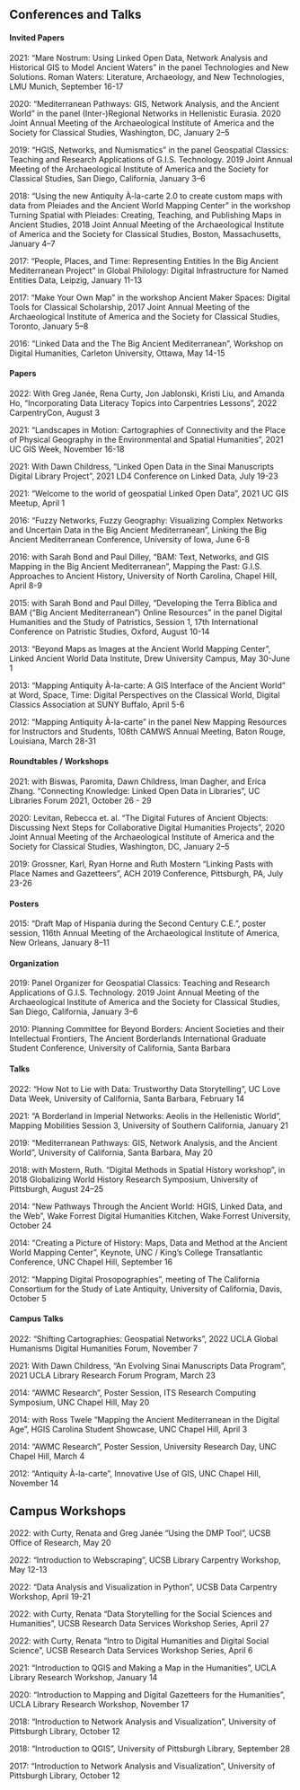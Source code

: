 ## Conferences and Talks  

#### Invited Papers  
2021: "Mare Nostrum: Using Linked Open Data, Network Analysis and Historical GIS to Model Ancient Waters" in the panel Technologies and New Solutions. Roman Waters: Literature, Archaeology, and New Technologies, LMU Munich, September 16-17

2020: "Mediterranean Pathways: GIS, Network Analysis, and the Ancient World" in the panel (Inter-)Regional Networks in Hellenistic Eurasia. 2020 Joint Annual Meeting of the Archaeological Institute of America and the Society for Classical Studies, Washington, DC, January 2–5

2019: "HGIS, Networks, and Numismatics" in the panel Geospatial Classics: Teaching and Research Applications of G.I.S. Technology. 2019 Joint Annual Meeting of the Archaeological Institute of America and the Society for Classical Studies, San Diego, California, January 3–6

2018:  “Using the new Antiquity À-la-carte 2.0 to create custom maps with data from Pleiades and the Ancient World Mapping Center” in the workshop Turning Spatial with Pleiades: Creating, Teaching, and Publishing Maps in Ancient Studies, 2018 Joint Annual Meeting of the Archaeological Institute of America and the Society for Classical Studies, Boston, Massachusetts, January 4–7

2017: “People, Places, and Time: Representing Entities In the Big Ancient Mediterranean Project” in Global Philology: Digital Infrastructure for Named Entities Data, Leipzig, January 11-13

2017: “Make Your Own Map” in the workshop Ancient Maker Spaces: Digital Tools for Classical Scholarship, 2017 Joint Annual Meeting of the Archaeological Institute of America and the Society for Classical Studies, Toronto, January 5–8

2016: “Linked Data and the The Big Ancient Mediterranean”, Workshop on Digital Humanities, Carleton University, Ottawa, May 14-15

#### Papers  
2022: With Greg Janée, Rena Curty, Jon Jablonski, Kristi Liu, and Amanda Ho, “Incorporating Data Literacy Topics into Carpentries Lessons”, 2022 CarpentryCon, August 3

2021: "Landscapes in Motion: Cartographies of Connectivity and the Place of Physical Geography in the Environmental and Spatial Humanities”, 2021 UC GIS Week, November 16-18  
   
2021: With Dawn Childress, “Linked Open Data in the Sinai Manuscripts Digital Library Project”, 2021 LD4 Conference on Linked Data, July 19-23

2021: “Welcome to the world of geospatial Linked Open Data”, 2021 UC GIS Meetup, April 1

2016: “Fuzzy Networks, Fuzzy Geography: Visualizing Complex Networks and Uncertain Data in the Big Ancient Mediterranean”, Linking the Big Ancient Mediterranean Conference, University of Iowa, June 6-8

2016: with Sarah Bond and Paul Dilley, “BAM: Text, Networks, and GIS Mapping in the Big Ancient Mediterranean”, Mapping the Past: G.I.S. Approaches to Ancient History, University of North Carolina, Chapel Hill, April 8-9

2015: with Sarah Bond and Paul Dilley, “Developing the Terra Biblica and BAM (“Big Ancient Mediterranean”) Online Resources” in the panel Digital Humanities and the Study of Patristics, Session 1, 17th International Conference on Patristic Studies, Oxford, August 10-14

2013: “Beyond Maps as Images at the Ancient World Mapping Center”, Linked Ancient World Data Institute, Drew University Campus, May 30-June 1

2013: “Mapping Antiquity À-la-carte: A GIS Interface of the Ancient World” at Word, Space, Time: Digital Perspectives on the Classical World, Digital Classics Association at SUNY Buffalo, April 5-6

2012: “Mapping Antiquity À-la-carte” in the panel New Mapping Resources for Instructors  and Students, 108th CAMWS Annual Meeting, Baton Rouge, Louisiana, March 28-31

#### Roundtables / Workshops  
2021: with Biswas, Paromita, Dawn Childress, Iman Dagher, and Erica Zhang. “Connecting Knowledge: Linked Open Data in Libraries”, UC Libraries Forum 2021, October 26 - 29

2020: Levitan, Rebecca et. al. “The Digital Futures of Ancient Objects: Discussing Next Steps for Collaborative Digital Humanities Projects”, 2020 Joint Annual Meeting of the Archaeological Institute of America and the Society for Classical Studies, Washington, DC, January 2–5

2019: Grossner, Karl, Ryan Horne and Ruth Mostern “Linking Pasts with Place Names and  Gazetteers”, ACH 2019 Conference, Pittsburgh, PA, July 23-26

#### Posters  
2015: “Draft Map of Hispania during the Second Century C.E.”, poster session, 116th Annual Meeting of the Archaeological Institute of America, New Orleans, January 8–11

#### Organization  
2019: Panel Organizer for Geospatial Classics: Teaching and Research Applications of G.I.S. Technology. 2019 Joint Annual Meeting of the Archaeological Institute of America and the Society for Classical Studies, San Diego, California, January 3–6

2010: Planning Committee for Beyond Borders: Ancient Societies and their Intellectual Frontiers, The Ancient Borderlands International Graduate Student Conference, University of California, Santa Barbara

#### Talks  
2022: “How Not to Lie with Data: Trustworthy Data Storytelling”, UC Love Data Week, University of California, Santa Barbara, February 14

2021: “A Borderland in Imperial Networks: Aeolis in the Hellenistic World”, Mapping Mobilities Session 3, University of Southern California, January 21

2019:  “Mediterranean Pathways: GIS, Network Analysis, and the Ancient World”, University of California, Santa Barbara, May 20

2018:  with Mostern, Ruth. “Digital Methods in Spatial History workshop”, in 2018 Globalizing World History Research Symposium, University of Pittsburgh, August 24–25

2014: “New Pathways Through the Ancient World: HGIS, Linked Data, and the Web”, Wake Forrest Digital Humanities Kitchen, Wake Forrest University, October 24

2014: “Creating a Picture of History: Maps, Data and Method at the Ancient World Mapping Center”, Keynote, UNC / King's College Transatlantic Conference, UNC Chapel Hill, September 16

2012: “Mapping Digital Prosopographies”, meeting of The California Consortium for the Study of Late Antiquity, University of California, Davis, October 5

#### Campus Talks
2022: “Shifting Cartographies: Geospatial Networks”, 2022 UCLA Global Humanisms Digital Humanities Forum, November 7

2021: With Dawn Childress, “An Evolving Sinai Manuscripts Data Program”, 2021 UCLA Library Research Forum Program, March 23

2014: “AWMC Research”, Poster Session,  ITS Research Computing Symposium, UNC  Chapel Hill, May 20

2014: with Ross Twele “Mapping the Ancient Mediterranean in the Digital Age”, HGIS  Carolina Student Showcase, UNC Chapel Hill, April 3

2014: “AWMC Research”, Poster Session, University Research Day, UNC Chapel Hill, March  4

2012:  “Antiquity À-la-carte”, Innovative Use of GIS, UNC Chapel Hill, November 14

## Campus Workshops  
2022: with Curty, Renata and Greg Janée “Using the DMP Tool”, UCSB Office of Research,  May 20

2022: “Introduction to Webscraping”, UCSB Library Carpentry Workshop, May 12-13

2022: “Data Analysis and Visualization in Python”, UCSB Data Carpentry Workshop, April  19-21

2022: with Curty, Renata “Data Storytelling for the Social Sciences and Humanities”, UCSB  Research Data Services Workshop Series, April 27

2022: with Curty, Renata “Intro to Digital Humanities and Digital Social Science”, UCSB  Research Data Services Workshop Series, April 6

2021: “Introduction to QGIS and Making a Map in the Humanities”, UCLA Library  Research Workshop, January 14

2020: “Introduction to Mapping and Digital Gazetteers for the Humanities”, UCLA Library  Research Workshop, November 17

2018: “Introduction to Network Analysis and Visualization”, University of Pittsburgh Library,  October 12

2018: “Introduction to QGIS”, University of Pittsburgh Library, September 28

2017: “Introduction to Network Analysis and Visualization”, University of Pittsburgh Library,  October 12
